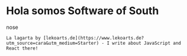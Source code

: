 # Hola somos Software of South

nose
```
La lagarta by [lekoarts.de](https://www.lekoarts.de?utm_source=cara&utm_medium=Starter) - I write about JavaScript and React there!
```
